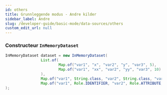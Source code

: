 ```yaml
---
id: others
title: Grunnleggende modus - Andre kilder
sidebar_label: Andre
slug: /developer-guide/basic-mode/data-sources/others
custom_edit_url: null
---
```


### Constructeur `InMemoryDataset`

```java
InMemoryDataset dataset = new InMemoryDataset(
                List.of(
                        Map.of("var1", "x", "var2", "y", "var3", 5),
                        Map.of("var1", "xx", "var2", "yy", "var3", 10)
                ),
                Map.of("var1", String.class, "var2", String.class, "var3", Long.class),
                Map.of("var1", Role.IDENTIFIER, "var2", Role.ATTRIBUTE, "var3", Role.MEASURE)
);
```
